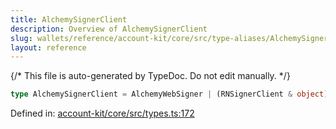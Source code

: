 ```yaml
---
title: AlchemySignerClient
description: Overview of AlchemySignerClient
slug: wallets/reference/account-kit/core/src/type-aliases/AlchemySignerClient
layout: reference
---
```


{/* This file is auto-generated by TypeDoc. Do not edit manually. */}

```ts
type AlchemySignerClient = AlchemyWebSigner | (RNSignerClient & object);
```

Defined in: [account-kit/core/src/types.ts:172](https://github.com/alchemyplatform/aa-sdk/blob/9df5be8c23af4e472bcb503c17766b16da0ad87d/account-kit/core/src/types.ts#L172)
